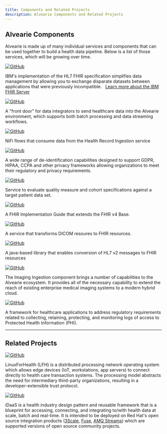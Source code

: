 ---
title: Components and Related Projects
description: Alvearie Components and Related Projects
---

## Alvearie Components

Alvearie is made up of many individual services and components that can be used together to build a health 
data pipeline. Below is a list of those services, which will be growing over time.

<p/>






<Row>
<Column colMd={2} colLg={3} noGutterMdLeft>
<ResourceCard  actionIcon="launch" color="dark"
      title="IBM FHIR Server"
      href="https://ibm.github.io/FHIR/">

<a href="https://github.com/ibm/fhir"><img src="../../images/gitHubWhiteSmall.png" alt="GitHub"/></a>

</ResourceCard>
</Column>
<Column colMd={6} colLg={9} noGutterMdLeft>
IBM's implementation of the HL7 FHIR specification simplifies data management by allowing you to exchange disparate datasets 
between applications that were previously incompatible.  &nbsp;
<a href="https://www.ibm.com/products/fhir-server" target="_blank">Learn more about the IBM FHIR Server</a>
</Column>
</Row>

<Row>
<Column colMd={2} colLg={3} noGutterMdLeft>
<ResourceCard  actionIcon="launch" color="dark"
      title="Health Record Ingestion"
      href="https://alvearie.github.io/HRI/">

<a href="https://github.com/Alvearie/HRI"><img src="../../images/gitHubWhiteSmall.png" alt="GitHub"/></a>

</ResourceCard>
</Column>
<Column colMd={6} colLg={9} noGutterMdLeft>
	A "front door" for data integrators to send healthcare data into the Alvearie environment, which supports both batch 
	processing and data streaming workflows.
</Column>
</Row>

<Row>
<Column colMd={2} colLg={3} noGutterMdLeft>
<ResourceCard  actionIcon="" color="dark"
      title="HRI Pipeline Adapters">

<a href="https://github.com/Alvearie/hri-pipeline-adapters"><img src="../../images/gitHubWhiteSmall.png" alt="GitHub"/></a>

</ResourceCard>
</Column>
<Column colMd={6} colLg={9} noGutterMdLeft>
NiFi flows that consume data from the Health Record Ingestion service
</Column>
</Row>

<Row>
<Column colMd={2} colLg={3} noGutterMdLeft>
<ResourceCard  actionIcon="" color="dark"
      title="Data De-Identification">

<a href="https://github.com/Alvearie/de-identification"><img src="../../images/gitHubWhiteSmall.png" alt="GitHub"/></a>

</ResourceCard>
</Column>
<Column colMd={6} colLg={9} noGutterMdLeft>
A wide range of de-identification capabilities designed to support GDPR, HIPAA, CCPA and other privacy frameworks allowing organizations to meet their regulatory and privacy requirements.
</Column>
</Row>

<Row>
<Column colMd={2} colLg={3} noGutterMdLeft>
<ResourceCard  actionIcon="launch" color="dark"
      title="Cohort & Quality Measure Service"
      href="https://alvearie.github.io/quality-measure-and-cohort-service/">

<a href="https://github.com/Alvearie/quality-measure-and-cohort-service"><img src="../../images/gitHubWhiteSmall.png" alt="GitHub"/></a>

</ResourceCard>
</Column>
<Column colMd={6} colLg={9} noGutterMdLeft>
Service to evaluate quality measure and cohort specifications against a target patient data set.
</Column>
</Row>

<Row>
<Column colMd={2} colLg={3} noGutterMdLeft>
<ResourceCard  actionIcon="launch" color="dark"
      title="Alvearie FHIR Implementation Guide"
      href="https://alvearie.io/alvearie-fhir-ig/0.1.0/">

<a href="https://github.com/Alvearie/alvearie-fhir-ig"><img src="../../images/gitHubWhiteSmall.png" alt="GitHub"/></a>

</ResourceCard>
</Column>
<Column colMd={6} colLg={9} noGutterMdLeft>
A FHIR Implementation Guide that extends the FHIR v4 Base. 
</Column>
</Row>

<Row>
<Column colMd={2} colLg={3} noGutterMdLeft>
<ResourceCard  actionIcon="" color="dark"
      title="DICOM to FHIR Converter">

<a href="https://github.com/LinuxForHealth/dicom-fhir-converter"><img src="../../images/gitHubWhiteSmall.png" alt="GitHub"/></a>

</ResourceCard>
</Column>
<Column colMd={6} colLg={9} noGutterMdLeft>
A service that transforms DICOM resoures to FHIR resources.
</Column>
</Row>

<Row>
<Column colMd={2} colLg={3} noGutterMdLeft>
<ResourceCard  actionIcon="" color="dark"
      title="HL7 to FHIR Converter">

<a href="https://github.com/LinuxForHealth/hl7v2-fhir-converter"><img src="../../images/gitHubWhiteSmall.png" alt="GitHub"/></a>

</ResourceCard>
</Column>
<Column colMd={6} colLg={9} noGutterMdLeft>
A java-based library that enables conversion of HL7 v2 messages to FHIR resources
</Column>
</Row>

<Row>
<Column colMd={2} colLg={3} noGutterMdLeft>
<ResourceCard  actionIcon="launch" color="dark"
      title="Imaging Ingestion"
      href="https://github.com/Alvearie/imaging-ingestion/">

<a href="https://github.com/Alvearie/imaging-ingestion"><img src="../../images/gitHubWhiteSmall.png" alt="GitHub"/></a>

</ResourceCard>
</Column>
<Column colMd={6} colLg={9} noGutterMdLeft>
The Imaging Ingestion component brings a number of capabilities to the Alvearie ecosystem. It provides all of the necessary capability to extend the reach of existing enterprise medical imaging systems to a modern hybrid cloud.
</Column>
</Row>

<Row>
<Column colMd={2} colLg={3} noGutterMdLeft>
<ResourceCard  actionIcon="" color="dark"
      title="Health Data Traceability and Logging">

<a href="https://github.com/Alvearie/health-data-traceability-logging"><img src="../../images/gitHubWhiteSmall.png" alt="GitHub"/></a>

</ResourceCard>
</Column>
<Column colMd={6} colLg={9} noGutterMdLeft>
A framework for healthcare applications to address regulatory requirements related to collecting, retaining, protecting, and monitoring logs of access to Protected Health Information (PHI).
</Column>
</Row>


<hr/>
<p/>

## Related Projects

<Row>
<Column colMd={2} colLg={3} noGutterMdLeft>
<ResourceCard  actionIcon="launch" color="dark"
      title="Linux for Health Connect"
      href="https://linuxforhealth.github.io/docs/">

<a href="https://github.com/LinuxForHealth/connect"><img src="../../images/gitHubWhiteSmall.png" alt="GitHub"/></a>

</ResourceCard>
</Column>
<Column colMd={6} colLg={9} noGutterMdLeft>
LinuxForHealth (LFH) is a distributed processing network operating system which allows edge devices (IoT, workstations, app servers) to connect directly to health care transaction systems. The processing model abstracts the need for intermediary third-party organizations, resulting in a developer-extensible trust protocol.
</Column>
</Row>

<Row>
<Column colMd={2} colLg={3} noGutterMdLeft>
<ResourceCard  actionIcon="launch" color="dark"
      title="Intelligent Data as a Service (iDaaS)"
      href="https://connectedhealth-idaas.io/">

<a href="https://github.com/RedHat-Healthcare"><img src="../../images/gitHubWhiteSmall.png" alt="GitHub"/></a>

</ResourceCard>
</Column>
<Column colMd={6} colLg={9} noGutterMdLeft>
iDaaS is a health industry design pattern and reusable framework that is a blueprint for
accessing, connecting, and integrating to/with health data at scale, batch and real-time.
It is intended to be deployed on Red Hat's open source integration products (<a href="https://www.3scale.net/">3Scale</a>, <a href="https://www.redhat.com/en/technologies/jboss-middleware/fuse">Fuse</a>, <a href="https://www.redhat.com/en/technologies/jboss-middleware/amq">AMQ Streams</a>)
which are supported versions of open source community projects.
</Column>
</Row>
<p/>
